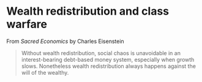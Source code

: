 # Wealth redistribution and class warfare

From _Sacred Economics_ by Charles Eisenstein

> Without wealth redistribution, social chaos is unavoidable in an interest-bearing debt-based money system, especially when growth slows. Nonetheless wealth redistribution always happens against the will of the wealthy.
